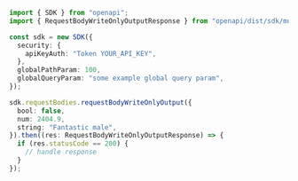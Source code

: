 ```typescript showLineNumbers copy filename="Request Body Write Only Output usage example"
import { SDK } from "openapi";
import { RequestBodyWriteOnlyOutputResponse } from "openapi/dist/sdk/models/operations";

const sdk = new SDK({
  security: {
    apiKeyAuth: "Token YOUR_API_KEY",
  },
  globalPathParam: 100,
  globalQueryParam: "some example global query param",
});

sdk.requestBodies.requestBodyWriteOnlyOutput({
  bool: false,
  num: 2404.9,
  string: "Fantastic male",
}).then((res: RequestBodyWriteOnlyOutputResponse) => {
  if (res.statusCode == 200) {
    // handle response
  }
});
```
